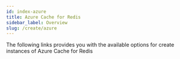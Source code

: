 ```yaml
---
id: index-azure
title: Azure Cache for Redis  
sidebar_label: Overview 
slug: /create/azure
---
```



The following links provides you with the available options for create instances of Azure Cache for Redis

<div class="row">

 <div class="col">
     <RedisCard 
        title="Azure Portal" 
        description="Create Redis database on Azure Cache" 
        page="/create/azure/portal"
        />
 </div>


 <div class="col">
    <RedisCard 
        title="Azure Cache for Redis Enterprise via Terraform" 
        description="Deploy Redis Enterprise over Azure Cloud using Terraform" 
        page="/create/azure/terraform-simple"
        />
 </div>
</div>
